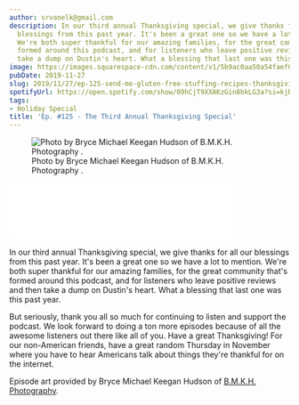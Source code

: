 ```yaml
---
author: srvanelk@gmail.com
description: In our third annual Thanksgiving special, we give thanks for all our
  blessings from this past year. It's been a great one so we have a lot to mention.
  We're both super thankful for our amazing families, for the great community that's
  formed around this podcast, and for listeners who leave positive reviews and then
  take a dump on Dustin's heart. What a blessing that last one was this past year.
image: https://images.squarespace-cdn.com/content/v1/5b9ac0aa50a54faef024c950/1574687073671-HMY5B76JZ8OU7SMGN5B5/Bryce+MK+Hudson+-+1+thanksgiving.jpg?format=original
pubDate: 2019-11-27
slug: 2019/11/27/ep-125-send-me-gluten-free-stuffing-recipes-thanksgiving-special
spotifyUrl: https://open.spotify.com/show/09hCjT9XXAKzGin8bkLG3a?si=kjRZvQ1JTb6Ov3HVzSSlWA
tags:
- Holiday Special
title: 'Ep. #125 - The Third Annual Thanksgiving Special'
---
```


<figure>
  <img src="https://images.squarespace-cdn.com/content/v1/5b9ac0aa50a54faef024c950/1574687073671-HMY5B76JZ8OU7SMGN5B5/Bryce+MK+Hudson+-+1+thanksgiving.jpg?format=original" alt=" Photo by Bryce Michael Keegan Hudson of  B.M.K.H. Photography . " />
  <figcaption>Photo by Bryce Michael Keegan Hudson of  B.M.K.H. Photography .</figcaption>
</figure>
<iframe class="embedly-embed" src="//cdn.embedly.com/widgets/media.html?src=https%3A%2F%2Fanchor.fm%2Fweddingphotohangover%2Fembed%2Fepisodes%2FEp--125---The-Third-Annual-Thanksgiving-Special-e96c58&url=https%3A%2F%2Fanchor.fm%2Fweddingphotohangover%2Fepisodes%2FEp--125---The-Third-Annual-Thanksgiving-Special-e96c58&image=https%3A%2F%2Fd3t3ozftmdmh3i.cloudfront.net%2Fproduction%2Fpodcast_uploaded_episode400%2F805714%2F805714-1574686892890-f7bf6b15d7f33.jpg&key=61d05c9d54e8455ea7a9677c366be814&type=text%2Fhtml&schema=anchor&wmode=opaque" width="400" height="102" scrolling="no" frameborder="0" allow="autoplay; fullscreen" allowfullscreen="true"></iframe>

In our third annual Thanksgiving special, we give thanks for all our blessings from this past year. It's been a great one so we have a lot to mention. We're both super thankful for our amazing families, for the great community that's formed around this podcast, and for listeners who leave positive reviews and then take a dump on Dustin's heart. What a blessing that last one was this past year.

But seriously, thank you all so much for continuing to listen and support the podcast. We look forward to doing a ton more episodes because of all the awesome listeners out there like all of you. Have a great Thanksgiving! For our non-American friends, have a great random Thursday in November where you have to hear Americans talk about things they're thankful for on the internet.

Episode art provided by Bryce Michael Keegan Hudson of [B.M.K.H. Photography](http://bmkhphotography.ca/).